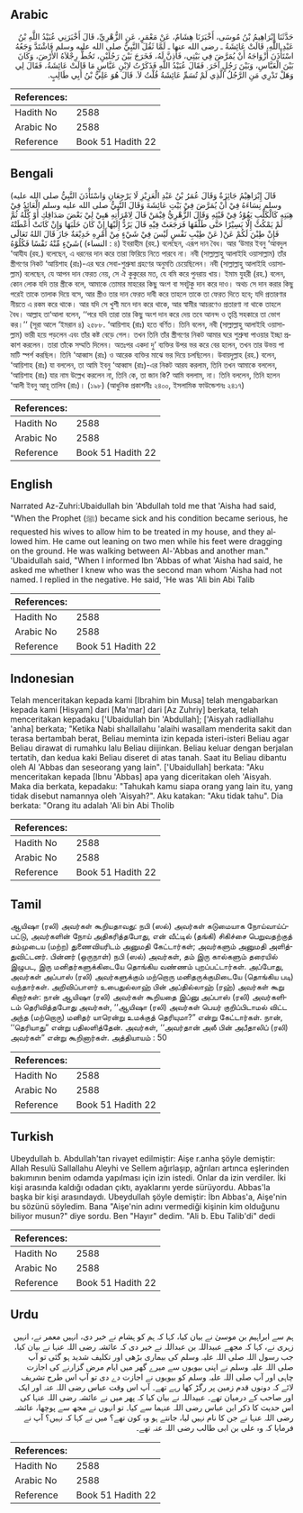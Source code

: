 ## Arabic


<div dir="rtl" lang="ar" style={{fontSize:'larger',backgroundColor:'#f8f9fa',padding:20}}>
حَدَّثَنَا إِبْرَاهِيمُ بْنُ مُوسَى، أَخْبَرَنَا هِشَامٌ، عَنْ مَعْمَرٍ، عَنِ الزُّهْرِيِّ، قَالَ أَخْبَرَنِي عُبَيْدُ اللَّهِ بْنُ عَبْدِ اللَّهِ، قَالَتْ عَائِشَةُ ـ رضى الله عنها ـ لَمَّا ثَقُلَ النَّبِيُّ صلى الله عليه وسلم فَاشْتَدَّ وَجَعُهُ اسْتَأْذَنَ أَزْوَاجَهُ أَنْ يُمَرَّضَ فِي بَيْتِي، فَأَذِنَّ لَهُ، فَخَرَجَ بَيْنَ رَجُلَيْنِ، تَخُطُّ رِجْلاَهُ الأَرْضَ، وَكَانَ بَيْنَ الْعَبَّاسِ، وَبَيْنَ رَجُلٍ آخَرَ‏.‏ فَقَالَ عُبَيْدُ اللَّهِ فَذَكَرْتُ لاِبْنِ عَبَّاسٍ مَا قَالَتْ عَائِشَةُ، فَقَالَ لِي وَهَلْ تَدْرِي مَنِ الرَّجُلُ الَّذِي لَمْ تُسَمِّ عَائِشَةُ قُلْتُ لاَ‏.‏ قَالَ هُوَ عَلِيُّ بْنُ أَبِي طَالِبٍ‏.‏
</div>
<div style={{backgroundColor:'#f8f9fa',padding:20, marginBottom: 10}}><table> <thead> <tr> <th>References:</th> <th></th> </tr> </thead> <tbody><tr><td>Hadith No</td><td>2588</td></tr><tr><td>Arabic No</td><td>2588</td></tr><tr><td>Reference</td><td>Book 51 Hadith 22</td></tr></tbody></table></div>

## Bengali


<div dir="ltr" lang="bn" style={{fontSize:'larger',backgroundColor:'#f8f9fa',padding:20}}>
(قَالَ إِبْرَاهِيْمُ جَائِزَةٌ وَقَالَ عُمَرُ بْنُ عَبْدِ الْعَزِيْزِ لَا يَرْجِعَانِ وَاسْتَأْذَنَ النَّبِيُّ صلى الله عليه وسلم نِسَاءَهُ فِيْ أَنْ يُمَرَّضَ فِيْ بَيْتِ عَائِشَةَ وَقَالَ النَّبِيُّ صلى الله عليه وسلم الْعَائِدُ فِيْ هِبَتِهِ كَالْكَلْبِ يَعُوْدُ فِيْ قَيْئِهِ وَقَالَ الزُّهْرِيُّ فِيْمَنْ قَالَ لِامْرَأَتِهِ هَبِيْ لِيْ بَعْضَ صَدَاقِكِ أَوْ كُلَّهُ ثُمَّ لَمْ يَمْكُثْ إِلَّا يَسِيْرًا حَتَّى طَلَّقَهَا فَرَجَعَتْ فِيْهِ قَالَ يَرُدُّ إِلَيْهَا إِنْ كَانَ خَلَبَهَا وَإِنْ كَانَتْ أَعْطَتْهُ عَنْ طِيْبِ نَفْسٍ لَيْسَ فِيْ شَيْءٍ مِنْ أَمْرِهِ خَدِيْعَةٌ جَازَ قَالَ اللهُ تَعَالَى )فَإِنْ طِبْنَ لَكُمْ عَنْ شَيْءٍ مِّنْهُ نَفْسًا فَكُلُوْهُ( (النساء : ৪) ইবরাহীম (রহ.) বলেছেন, এরূপ দান বৈধ। আর ‘উমার ইবনু ‘আবদুল ‘আযীয (রহ.) বলেছেন, এ ধরনের দান করে তারা ফিরিয়ে নিতে পারবে না। নবী (সাল্লাল্লাহু আলাইহি ওয়াসাল্লাম) তাঁর স্ত্রীগণের নিকট ‘আয়িশাহ (রাঃ)-এর ঘরে সেবা-শুশ্রুষা গ্রহণের অনুমতি চেয়েছিলেন। নবী (সাল্লাল্লাহু আলাইহি ওয়াসাল্লাম) বলেছেন, যে আপন দান ফেরত নেয়, সে ঐ কুকুরের মত, যে বমি করে পুনরায় খায়। ইমাম যুহরী (রহ.) বলেন, কোন লোক যদি তার স্ত্রীকে বলে, আমাকে তোমার মাহরের কিছু অংশ বা সবটুকু দান করে দাও। অথচ সে দান করার কিছু পরেই তাকে তালাক দিয়ে বসে, আর স্ত্রীও তার দান ফেরত দাবী করে তাহলে তাকে তা ফেরত দিতে হবে; যদি প্রতারণার নীয়তে এ রকম করে থাকে। আর যদি সে খুশী মনে দান করে থাকে, আর স্বামীর আচরণেও প্রতারণা না থাকে তাহলে বৈধ। আল্লাহ তা‘আলা বলেন, ‘‘পরে যদি তারা তার কিছু অংশ দান করে দেয় তবে আনন্দ ও তৃপ্তি সহকারে তা ভোগ কর।’’ (সূরা আলে ‘ইমরান ৪) ২৫৮৮. ‘আয়িশাহ (রাঃ) হতে বর্ণিত। তিনি বলেন, নবী (সাল্লাল্লাহু আলাইহি ওয়াসাল্লাম) ভারী হয়ে পড়লেন এবং তাঁর কষ্ট বেড়ে গেল। তখন তিনি তাঁর স্ত্রীগণের নিকট আমার ঘরে শুশ্রুষা পাওয়ার ইচ্ছা প্রকাশ করলেন। তারা তাঁকে সম্মতি দিলেন। অতঃপর একদা দু’ ব্যক্তির উপর ভর করে বের হলেন, তখন তার উভয় পা মাটি স্পর্শ করছিল। তিনি ‘আব্বাস (রাঃ) ও আরেক ব্যক্তির মাঝে ভর দিয়ে চলছিলেন। উবায়দুল্লাহ (রহ.) বলেন, ‘আয়িশাহ (রাঃ) যা বললেন, তা আমি ইবনু ‘আব্বাস (রাঃ)-এর নিকট আরয করলাম, তিনি তখন আমাকে বললেন, ‘আয়িশাহ (রাঃ) যার নাম উল্লেখ করলেন না, তিনি কে, তা জান কি? আমি বললাম, না। তিনি বললেন, তিনি হলেন ‘আলী ইবনু আবূ তালিব (রাঃ)। (১৯৮) (আধুনিক প্রকাশনীঃ ২৪০০, ইসলামিক ফাউন্ডেশনঃ ২৪১৭)
</div>
<div style={{backgroundColor:'#f8f9fa',padding:20, marginBottom: 10}}><table> <thead> <tr> <th>References:</th> <th></th> </tr> </thead> <tbody><tr><td>Hadith No</td><td>2588</td></tr><tr><td>Arabic No</td><td>2588</td></tr><tr><td>Reference</td><td>Book 51 Hadith 22</td></tr></tbody></table></div>

## English


<div dir="ltr" lang="en" style={{fontSize:'larger',backgroundColor:'#f8f9fa',padding:20}}>
Narrated Az-Zuhri:Ubaidullah bin 'Abdullah told me that 'Aisha had said, "When the Prophet (ﷺ) became sick and his condition became serious, he requested his wives to allow him to be treated in my house, and they allowed him. He came out leaning on two men while his feet were dragging on the ground. He was walking between Al-'Abbas and another man." 'Ubaidullah said, "When I informed Ibn 'Abbas of what 'Aisha had said, he asked me whether I knew who was the second man whom 'Aisha had not named. I replied in the negative. He said, 'He was 'Ali bin Abi Talib
</div>
<div style={{backgroundColor:'#f8f9fa',padding:20, marginBottom: 10}}><table> <thead> <tr> <th>References:</th> <th></th> </tr> </thead> <tbody><tr><td>Hadith No</td><td>2588</td></tr><tr><td>Arabic No</td><td>2588</td></tr><tr><td>Reference</td><td>Book 51 Hadith 22</td></tr></tbody></table></div>

## Indonesian


<div dir="ltr" lang="id" style={{fontSize:'larger',backgroundColor:'#f8f9fa',padding:20}}>
Telah menceritakan kepada kami [Ibrahim bin Musa] telah mengabarkan kepada kami [Hisyam] dari [Ma'mar] dari [Az Zuhriy] berkata, telah menceritakan kepadaku ['Ubaidullah bin 'Abdullah]; ['Aisyah radliallahu 'anha] berkata; "Ketika Nabi shallallahu 'alaihi wasallam menderita sakit dan terasa bertambah berat, Beliau meminta izin kepada isteri-isteri Beliau agar Beliau dirawat di rumahku lalu Beliau diijinkan. Beliau keluar dengan berjalan tertatih, dan kedua kaki Beliau diseret di atas tanah. Saat itu Beliau dibantu oleh Al 'Abbas dan seseorang yang lain". ['Ubaidullah] berkata: "Aku menceritakan kepada [Ibnu 'Abbas] apa yang diceritakan oleh 'Aisyah. Maka dia berkata, kepadaku: "Tahukah kamu siapa orang yang lain itu, yang tidak disebut namannya oleh 'Aisyah?". Aku katakan: "Aku tidak tahu". Dia berkata: "Orang itu adalah 'Ali bin Abi Tholib
</div>
<div style={{backgroundColor:'#f8f9fa',padding:20, marginBottom: 10}}><table> <thead> <tr> <th>References:</th> <th></th> </tr> </thead> <tbody><tr><td>Hadith No</td><td>2588</td></tr><tr><td>Arabic No</td><td>2588</td></tr><tr><td>Reference</td><td>Book 51 Hadith 22</td></tr></tbody></table></div>

## Tamil


<div dir="ltr" lang="ta" style={{fontSize:'larger',backgroundColor:'#f8f9fa',padding:20}}>
ஆயிஷா (ரலி) அவர்கள் கூறியதாவது: நபி (ஸல்) அவர்கள் கடுமையாக நோய்வாய்ப்பட்டு, அவர்களின் நோய் அதிகரித்தபோது, என் வீட்டில் (தங்கி) சிகிச்சை பெறுவதற்குத் தம்முடைய (மற்ற) துணைவியரிடம் அனுமதி கேட்டார்கள்; அவர்களும் அனுமதி அளித்துவிட்டனர். பின்னர் (ஒருநாள்) நபி (ஸல்) அவர்கள், தம் இரு கால்களும் தரையில் இழுபட, இரு மனிதர்களுக்கிடையே தொங்கிய வண்ணம் புறப்பட்டார்கள். அப்போது, அவர்கள் அப்பாஸ் (ரலி) அவர்களுக்கும் மற்றொரு மனிதருக்குமிடையே (தொங்கிய படி) வந்தார்கள். அறிவிப்பாளர் உபைதுல்லாஹ் பின் அப்தில்லாஹ் (ரஹ்) அவர்கள் கூறு கிறார்கள்: நான் ஆயிஷா (ரலி) அவர்கள் கூறியதை இப்னு அப்பாஸ் (ரலி) அவர்களிடம் தெரிவித்தபோது அவர்கள், ‘‘ஆயிஷா (ரலி) அவர்கள் பெயர் குறிப்பிடாமல் விட்ட அந்த (மற்றொரு) மனிதர் யாரென்று உமக்குத் தெரியுமா?” என்று கேட்டார்கள். நான், ‘‘தெரியாது” என்று பதிலளித்தேன். அவர்கள், ‘‘அவர்தான் அலீ பின் அபீதாலிப் (ரலி) அவர்கள்” என்று கூறினார்கள். அத்தியாயம் : 50
</div>
<div style={{backgroundColor:'#f8f9fa',padding:20, marginBottom: 10}}><table> <thead> <tr> <th>References:</th> <th></th> </tr> </thead> <tbody><tr><td>Hadith No</td><td>2588</td></tr><tr><td>Arabic No</td><td>2588</td></tr><tr><td>Reference</td><td>Book 51 Hadith 22</td></tr></tbody></table></div>

## Turkish


<div dir="ltr" lang="tr" style={{fontSize:'larger',backgroundColor:'#f8f9fa',padding:20}}>
Ubeydullah b. Abdullah'tan rivayet edilmiştir: Aişe r.anha şöyle demiştir: Allah Resulü Sallallahu Aleyhi ve Sellem ağırlaşıp, ağrıları artınca eşlerinden bakımının benim odamda yapılması için izin istedi. Onlar da izin verdiler. İki kişi arasında kaldığı odadan çıktı, ayaklarını yerde sürüyordu. Abbas'la başka bir kişi arasındaydı. Ubeydullah şöyle demiştir: İbn Abbas'a, Aişe'nin bu sözünü söyledim. Bana "Aişe'nin adını vermediği kişinin kim olduğunu biliyor musun?" diye sordu. Ben "Hayır" dedim. "Ali b. Ebu Talib'di" dedi
</div>
<div style={{backgroundColor:'#f8f9fa',padding:20, marginBottom: 10}}><table> <thead> <tr> <th>References:</th> <th></th> </tr> </thead> <tbody><tr><td>Hadith No</td><td>2588</td></tr><tr><td>Arabic No</td><td>2588</td></tr><tr><td>Reference</td><td>Book 51 Hadith 22</td></tr></tbody></table></div>

## Urdu


<div dir="rtl" lang="ur" style={{fontSize:'larger',backgroundColor:'#f8f9fa',padding:20}}>
ہم سے ابراہیم بن موسیٰ نے بیان کیا، کہا کہ ہم کو ہشام نے خبر دی، انہیں معمر نے، انہیں زہری نے، کہا کہ مجھے عبیداللہ بن عبداللہ نے خبر دی کہ عائشہ رضی اللہ عنہا نے بیان کیا، جب رسول اللہ صلی اللہ علیہ وسلم کی بیماری بڑھی اور تکلیف شدید ہو گئی تو آپ صلی اللہ علیہ وسلم نے اپنی بیویوں سے میرے گھر میں ایام مرض گزارنے کی اجازت چاہی اور آپ صلی اللہ علیہ وسلم کو بیویوں نے اجازت دے دی تو آپ اس طرح تشریف لائے کہ دونوں قدم زمین پر رگڑ کھا رہے تھے۔ آپ اس وقت عباس رضی اللہ عنہ اور ایک اور صاحب کے درمیان تھے۔ عبیداللہ نے بیان کیا کہ پھر میں نے عائشہ رضی اللہ عنہا کی اس حدیث کا ذکر ابن عباس رضی اللہ عنہما سے کیا۔ تو انہوں نے مجھ سے پوچھا، عائشہ رضی اللہ عنہا نے جن کا نام نہیں لیا، جانتے ہو وہ کون تھے؟ میں نے کہا کہ نہیں؟ آپ نے فرمایا کہ وہ علی بن ابی طالب رضی اللہ عنہ تھے۔
</div>
<div style={{backgroundColor:'#f8f9fa',padding:20, marginBottom: 10}}><table> <thead> <tr> <th>References:</th> <th></th> </tr> </thead> <tbody><tr><td>Hadith No</td><td>2588</td></tr><tr><td>Arabic No</td><td>2588</td></tr><tr><td>Reference</td><td>Book 51 Hadith 22</td></tr></tbody></table></div>